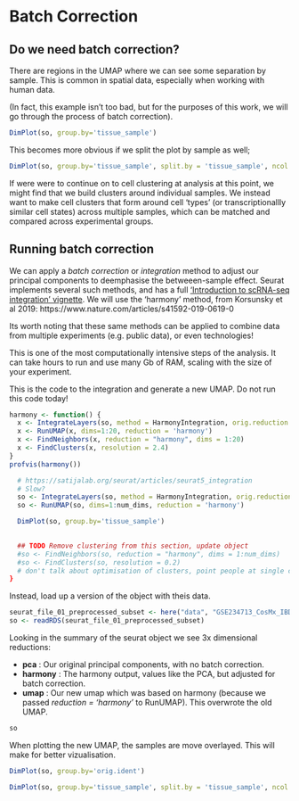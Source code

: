 # Batch Correction

## Do we need batch correction?


There are regions in the UMAP where we can see some separation by sample. This is common in spatial data, especially when working with human data.

(In fact, this example isn't too bad, but for the purposes of this work, we will go through the process of batch correction).


```r
DimPlot(so, group.by='tissue_sample')
```

This becomes more obvious if we split the plot by sample as well;
```r
DimPlot(so, group.by='tissue_sample', split.by = 'tissue_sample', ncol = 3)
```



If were were to continue on to cell clustering at analysis at this point, we might find that we build clusters around individual samples. We instead want to make cell clusters that form around cell 'types' (or transcriptionallly similar cell states) across multiple samples, which can be matched and compared across experimental groups.



## Running batch correction


We can apply a *batch correction* or *integration* method to adjust our principal components to deemphasise the betweeen-sample effect. Seurat implements several such methods, and has a full ['Introduction to scRNA-seq integration' vignette ](https://satijalab.org/seurat/articles/integration_introduction). We will use the 'harmony' method, from  Korsunsky et al 2019: https://www.nature.com/articles/s41592-019-0619-0


Its worth noting that these same methods can be applied to combine data from multiple experiments (e.g. public data), or even technologies!


This is one of the most computationally intensive steps of the analysis. It can take hours to run and use many Gb of RAM, scaling with the size of your experiment. 


This is the code to the integration and generate a new UMAP. Do not run this code today!

```r
harmony <- function() {
  x <- IntegrateLayers(so, method = HarmonyIntegration, orig.reduction = "pca", new.reduction = "harmony")
  x <- RunUMAP(x, dims=1:20, reduction = 'harmony')
  x <- FindNeighbors(x, reduction = "harmony", dims = 1:20)
  x <- FindClusters(x, resolution = 2.4)
}
profvis(harmony())
```

```r
  # https://satijalab.org/seurat/articles/seurat5_integration
  # Slow?
  so <- IntegrateLayers(so, method = HarmonyIntegration, orig.reduction = "pca", new.reduction = "harmony")
  so <- RunUMAP(so, dims=1:num_dims, reduction = 'harmony')

  DimPlot(so, group.by='tissue_sample')

  
  ## TODO Remove clustering from this section, update object
  #so <- FindNeighbors(so, reduction = "harmony", dims = 1:num_dims)
  #so <- FindClusters(so, resolution = 0.2)
  # don't talk about optimisation of clusters, point people at single cell resources.
}
```

Instead, load up a version of the object with theis data.

```r
seurat_file_01_preprocessed_subset <- here("data", "GSE234713_CosMx_IBD_seurat_01_preprocessed_subsampled.RDS")
so <- readRDS(seurat_file_01_preprocessed_subset)
```


Looking in the summary of the seurat object we see 3x dimensional reductions:

* **pca** : Our original principal components, with no batch correction.
* **harmony** : The harmony output, values like the PCA, but adjusted for batch correction.
* **umap** : Our new umap which was based on harmony (because we passed *reduction = 'harmony'* to RunUMAP). This overwrote the old UMAP.

```r
so
```



When plotting the new UMAP, the samples are move overlayed. This will make for better vizualisation.

```r
DimPlot(so, group.by='orig.ident')
```
```r
DimPlot(so, group.by='tissue_sample', split.by = 'tissue_sample', ncol = 3)
```
